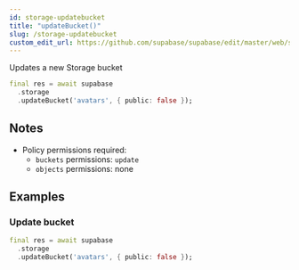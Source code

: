 ```yaml
---
id: storage-updatebucket
title: "updateBucket()"
slug: /storage-updatebucket
custom_edit_url: https://github.com/supabase/supabase/edit/master/web/spec/supabase_dart_v1_ref.yml
---
```



Updates a new Storage bucket


```dart
final res = await supabase
  .storage
  .updateBucket('avatars', { public: false });
```






## Notes

- Policy permissions required:
  - `buckets` permissions: `update`
  - `objects` permissions: none










## Examples

### Update bucket



```dart
final res = await supabase
  .storage
  .updateBucket('avatars', { public: false });
```